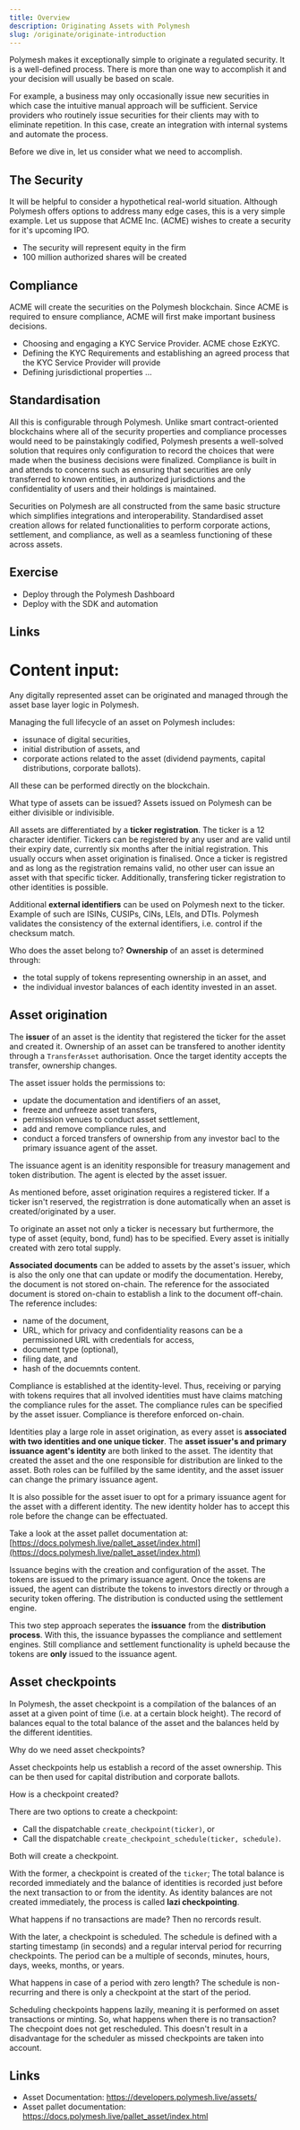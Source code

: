 ```yaml
---
title: Overview
description: Originating Assets with Polymesh
slug: /originate/originate-introduction
---
```


Polymesh makes it exceptionally simple to originate a regulated security. It is a well-defined process. There is more than one way to accomplish it and your decision will usually be based on scale. 

For example, a business may only occasionally issue new securities in which case the intuitive manual approach will be sufficient. Service providers who routinely issue securities for their clients may with to eliminate repetition. In this case, create an integration with internal systems and automate the process.

Before we dive in, let us consider what we need to accomplish.

## The Security

It will be helpful to consider a hypothetical real-world situation. Although Polymesh offers options to address many edge cases, this is a very simple example. Let us suppose that ACME Inc. (ACME) wishes to create a security for it's upcoming IPO. 

- The security will represent equity in the firm
- 100 million authorized shares will be created

## Compliance

ACME will create the securities on the Polymesh blockchain. Since ACME is required to ensure compliance, ACME will first make important business decisions. 

- Choosing and engaging a KYC Service Provider. ACME chose EzKYC.
- Defining the KYC Requirements and establishing an agreed process that the KYC Service Provider will provide
- Defining jurisdictional properties ...

## Standardisation

All this is configurable through Polymesh. Unlike smart contract-oriented blockchains where all of the security properties and compliance processes would need to be painstakingly codified, Polymesh presents a well-solved solution that requires only configuration to record the choices that were made when the business decisions were finalized. Compliance is built in and attends to concerns such as ensuring that securities are only transferred to known entities, in authorized jurisdictions and the confidentiality of users and their holdings is maintained. 

Securities on Polymesh are all constructed from the same basic structure which simplifies integrations and interoperability. Standardised asset creation allows for related functionalities to perform corporate actions, settlement, and compliance, as well as a seamless functioning of these across assets.

## Exercise

- Deploy through the Polymesh Dashboard
- Deploy with the SDK and automation

## Links


# Content input:

Any digitally represented asset can be originated and managed through the asset base layer logic in Polymesh.

Managing the full lifecycle of an asset on Polymesh includes:

* issunace of digital securities,
* initial distribution of assets, and
* corporate actions related to the asset (dividend payments, capital distributions, corporate ballots).

All these can be performed directly on the blockchain.

What type of assets can be issued? Assets issued on Polymesh can be either divisible or indivisible.

All assets are differentiated by a **ticker registration**. The ticker is a 12 character identifier. Tickers can be registered by any user and are valid until their expiry date, currently six months after the initial registration. This usually occurs when asset origination is finalised. Once a ticker is registred and as long as the registration remains valid, no other user can issue an asset with that specific ticker. Additionally, transfering ticker registration to other identities is possible.

Additional **external identifiers** can be used on Polymesh next to the ticker. Example of such are ISINs, CUSIPs, CINs, LEIs, and DTIs. Polymesh validates the consistency of the external identifiers, i.e. control if the checksum match.

Who does the asset belong to? **Ownership** of an asset is determined through:

* the total supply of tokens representing ownership in an asset, and
* the individual investor balances of each identity invested in an asset.

## Asset origination

The **issuer** of an asset is the identity that registered the ticker for the asset and created it. Ownership of an asset can be transfered to another identity through a ```TransferAsset``` authorisation. Once the target identity accepts the transfer, ownership changes.

The asset issuer holds the permissions to:

* update the documentation and identifiers of an asset,
* freeze and unfreeze asset transfers,
* permission venues to conduct asset settlement,
* add and remove compliance rules, and
* conduct a forced transfers of ownership from any investor bacl to the primary issuance agent of the asset.

<HighlightBox type="info">

The issuance agent is an idenitity responsible for treasury management and token distribution. The agent is elected by the asset issuer.

</HighlightBox>

As mentioned before, asset origination requires a registered ticker. If a ticker isn't reserved, the registrration is done automatically when an asset is created/originated by a user.

To originate an asset not only a ticker is necessary but furthermore, the type of asset (equity, bond, fund) has to be specified. Every asset is initially created with zero total supply.

**Associated documents** can be added to assets by the asset's issuer, which is also the only one that can update or modify the documentation. Hereby, the document is not stored on-chain. The reference for the associated document is stored on-chain to establish a link to the document off-chain. The reference includes:

* name of the document,
* URL, which for privacy and confidentiality reasons can be a permissioned URL with credentials for access,
* document type (optional),
* filing date, and
* hash of the docuemnts content.

Compliance is established at the identity-level. Thus, receiving or parying with tokens requires that all involved identities must have claims matching the compliance rules for the asset. The compliance rules can be specified by the asset issuer. Compliance is therefore enforced on-chain.

Identities play a large role in asset origination, as every asset is **associated with two identities and one unique ticker**. The **asset issuer's and primary issuance agent's identity** are both linked to the asset. The identity that created the asset and the one responsible for distribution are linked to the asset. Both roles can be fulfilled by the same identity, and the asset issuer can change the primary issuance agent.

It is also possible for the asset isuer to opt for a primary issuance agent for the asset with a different identity. The new identity holder has to accept this role before the change can be effectuated.

<HighlightBox type="info">

Take a look at the asset pallet documentation at: [https://docs.polymesh.live/pallet_asset/index.html](https://docs.polymesh.live/pallet_asset/index.html)

</HighlightBox>

Issuance begins with the creation and configuration of the asset. The tokens are issued to the primary issuance agent. Once the tokens are issued, the agent can distribute the tokens to investors directly or through a security token offering. The distribution is conducted using the settlement engine.

This two step approach seperates the **issuance** from the **distribution process**. With this, the issuance bypasses the compliance and settlement engines. Still compliance and settlement functionality is upheld because the tokens are **only** issued to the issuance agent.

## Asset checkpoints

In Polymesh, the asset checkpoint is a compilation of the balances of an asset at a given point of time (i.e. at a certain block height). The record of balances equal to the total balance of the asset and the balances held by the different identities.

Why do we need asset checkpoints?

Asset checkpoints help us establish a record of the asset ownership. This can be then used for capital distribution and corporate ballots.

How is a checkpoint created?

There are two options to create a checkpoint:

* Call the dispatchable ```create_checkpoint(ticker)```, or
* Call the dispatchable ```create_checkpoint_schedule(ticker, schedule)```.

Both will create a checkpoint.

With the former, a checkpoint is created of the ```ticker```; The total balance is recorded immediately and the balance of identities is recorded just before the next transaction to or from the identity. As identity balances are not created immediately, the process is called **lazi checkpointing**.

What happens if no transactions are made? Then no rercords result.

With the later, a checkpoint is scheduled. The schedule is defined with a starting timestamp (in seconds) and a regular interval period for recurring checkpoints. The period can be a multiple of seconds, minutes, hours, days, weeks, months, or years.

What happens in case of a period with zero length? The schedule is non-recurring and there is only a checkpoint at the start of the period.

Scheduling checkpoints happens lazily, meaning it is performed on asset transactions or minting. So, what happens when there is no transaction? The checpoint does not get rescheduled. This doesn't result in a disadvantage for the scheduler as missed checkpoints are taken into account.

## Links

* Asset Documentation: https://developers.polymesh.live/assets/ 
* Asset pallet documentation: https://docs.polymesh.live/pallet_asset/index.html
